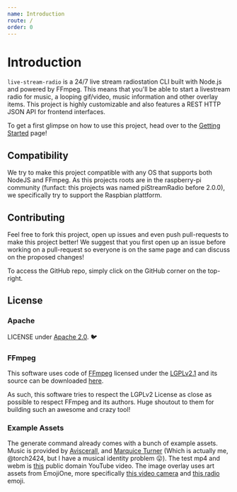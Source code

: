```yaml
---
name: Introduction
route: /
order: 0
---
```


# Introduction
`live-stream-radio` is a 24/7 live stream radiostation CLI built with Node.js and powered by FFmpeg. This means that you'll be able to start a livestream radio for music, a looping gif/video, music information and other overlay items. This project is highly customizable and also features a REST HTTP JSON API for frontend interfaces.

To get a first glimpse on how to use this project, head over to the [Getting Started](/cli/getting-started) page!

## Compatibility
We try to make this project compatible with any OS that supports both NodeJS and FFmpeg. As this projects roots are in the raspberry-pi community (funfact: this projects was named piStreamRadio before 2.0.0), we specifically try to support the Raspbian plattform.

## Contributing

Feel free to fork this project, open up issues and even push pull-requests to make this project better! We suggest that you first open up an issue before working on a pull-request so everyone is on the same page and can discuss on the proposed changes!

To access the GitHub repo, simply click on the GitHub corner on the top-right.

## License
### Apache
LICENSE under [Apache 2.0](https://choosealicense.com/licenses/apache-2.0/). 🐦

### FFmpeg
This software uses code of [FFmpeg](http://ffmpeg.org/) licensed under the [LGPLv2.1](http://www.gnu.org/licenses/old-licenses/lgpl-2.1.html) and its source can be downloaded [here](https://github.com/torch2424/live-stream-radio/blob/master/deps/ffmpeg).

As such, this software tries to respect the LGPLv2 License as close as possible to respect FFmpeg and its authors. Huge shoutout to them for building such an awesome and crazy tool!

### Example Assets
The generate command already comes with a bunch of example assets. Music is provided by [Aviscerall](https://aviscerall.bandcamp.com/), and [Marquice Turner](https://marquiceturner.bandcamp.com/) (Which is actually me, @torch2424, but I have a musical identity problem 😛). The test mp4 and webm is [this](https://www.youtube.com/watch?v=uuY1RXZyUFs) public domain YouTube video. The image overlay uses art assets from EmojiOne, more specifically [this video camera](https://www.emojione.com/emoji/1f4f9) and [this radio](https://www.emojione.com/emoji/1f4fb) emoji.
